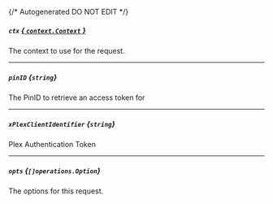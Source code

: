 {/* Autogenerated DO NOT EDIT  */}
##### `ctx` [*{ `context.Context` }*](https://pkg.go.dev/context#Context)
The context to use for the request.

---
##### `pinID` *{`string`}*
The PinID to retrieve an access token for

---
##### `xPlexClientIdentifier` *{`string`}*
Plex Authentication Token

---
##### `opts` *{`[]operations.Option`}*
The options for this request.

